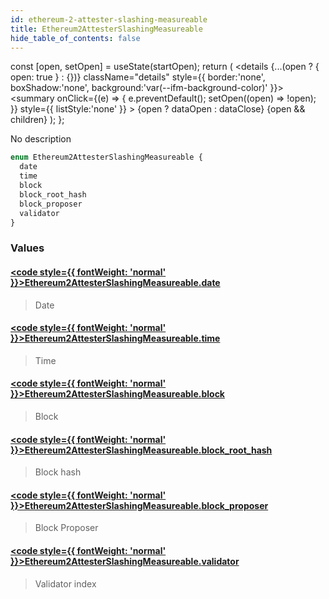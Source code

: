 ```yaml
---
id: ethereum-2-attester-slashing-measureable
title: Ethereum2AttesterSlashingMeasureable
hide_table_of_contents: false
---
```







  const [open, setOpen] = useState(startOpen);
  return (
    <details {...(open ? { open: true } : {})} className="details" style={{ border:'none', boxShadow:'none', background:'var(--ifm-background-color)' }}>
      <summary
        onClick={(e) => {
          e.preventDefault();
          setOpen((open) => !open);
        }}
        style={{ listStyle:'none' }}
      >
      {open ? dataOpen : dataClose}
      </summary>
      {open && children}
    </details>
  );
};








No description


```graphql
enum Ethereum2AttesterSlashingMeasureable {
  date
  time
  block
  block_root_hash
  block_proposer
  validator
}
```




### Values

#### [<code style={{ fontWeight: 'normal' }}>Ethereum2AttesterSlashingMeasureable.<b>date</b></code>](#)  
> 
> 
> Date
> 

#### [<code style={{ fontWeight: 'normal' }}>Ethereum2AttesterSlashingMeasureable.<b>time</b></code>](#)  
> 
> 
> Time
> 

#### [<code style={{ fontWeight: 'normal' }}>Ethereum2AttesterSlashingMeasureable.<b>block</b></code>](#)  
> 
> 
> Block
> 

#### [<code style={{ fontWeight: 'normal' }}>Ethereum2AttesterSlashingMeasureable.<b>block_root_hash</b></code>](#)  
> 
> 
> Block hash
> 

#### [<code style={{ fontWeight: 'normal' }}>Ethereum2AttesterSlashingMeasureable.<b>block_proposer</b></code>](#)  
> 
> 
> Block Proposer
> 

#### [<code style={{ fontWeight: 'normal' }}>Ethereum2AttesterSlashingMeasureable.<b>validator</b></code>](#)  
> 
> 
> Validator index
> 



